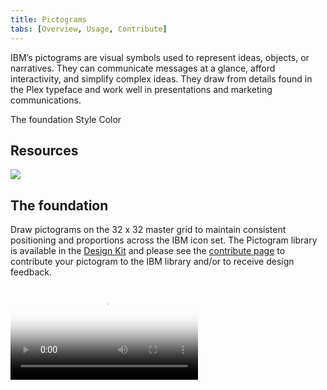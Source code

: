 ```yaml
---
title: Pictograms
tabs: [Overview, Usage, Contribute]
---
```




<PageDescription>

  IBM’s pictograms are visual symbols used to represent ideas, objects, or
  narratives. They can communicate messages at a glance, afford interactivity,
  and simplify complex ideas. They draw from details found in the Plex typeface
  and work well in presentations and marketing communications.
</PageDescription>



<AnchorLinks>
  <AnchorLink>The foundation</AnchorLink> 
  <AnchorLink>Style</AnchorLink>  
  <AnchorLink>Color</AnchorLink>  
</AnchorLinks>

## Resources

<Column colMd={4} colLg={4} noGutterSm>
    <ResourceCard
      subTitle="Setup the IBM Design kit"
      aspectRatio="2:1"
      href="https://ibm.com/standards/web/design-kit"
      >

![](/images/SketchIcon.svg)

  </ResourceCard>
</Column>


## The foundation

Draw pictograms on the 32 x 32 master grid to maintain consistent positioning and proportions across the IBM icon set. The Pictogram library is available in the [Design Kit](https://www.ibm.com/standards/web/design-kit/) and please see the [contribute page](https://www.ibm.com/design/language/elements/icons/contribute/) to contribute your pictogram to the IBM library and/or to receive design feedback.

<Video poster="/images/00_Foundation_1.svg" src="/videos/Pictograms_video_v2.mp4"/>

### Base grid

IBM pictograms are drawn on a 32px x 32px base grid. Use the the grid lines as your basic guideline to snap the stroked line-work of your design elements. We recommend making adjustments along the way to make sure to have the right amount of details that work at every size.

![Base grid](/images/32x32-base-grid-comp.svg)

<Row>
<Column colMd={4} colLg={4}>
<DoDontExample type="do" caption="Do align center point of stroke to fall on the line of the grid.">

![](images/01_Grid_2_do.svg)

</DoDontExample>
</Column>
<Column colMd={4} colLg={4}>
<DoDontExample type="dont" caption="Don’t place strokes and points in space between grid lines unless necessary.">

![](images/01_Grid_3_dont.svg)

</DoDontExample>
</Column> 
</Row> 

### Padding 

The grid contains 1px padding. This ensures pictograms will retain their desired appearance when exported. Only extend artwork into the padding for additional visual weight when necessary.

<Row>
<Column colLg={12}> 

![](/images/02_Padding_1_base_grid.svg)

</Column>
</Row>

<Row>
<Column colMd={4} colLg={4}>
<DoDontExample type="do" caption="Do treat padding as a safe zone for overflowing strokes.">

![](images/02_Padding_2_do.svg)

</DoDontExample>
</Column>
<Column colMd={4} colLg={4}>
<DoDontExample type="dont" caption="Don’t place design elements on the outer edges of the safe zone.">

![D](images/02_Padding_3_dont.svg)

</DoDontExample>
</Column> 
</Row> 

## Style

The stylistic conventions of IBM’s pictograms deliver meaningful metaphor through simple line art. Each symbol is intentionally designed to harmoniously pair with [IBM Plex™](https://www.ibm.com/plex/). The juxtaposition of smooth curves and sharp angles is central to IBM Design.

<Row>
<Column colMd={6} colLg={6}>

![](images/03_Style_1.svg)

<Caption>
Rounded exteriors with 90&deg; interiors
</Caption>
</Column>
<Column colMd={6} colLg={6}>

![](images/03_Style_2.svg)

</Column>  
</Row>
<Row>
<Column colMd={6} colLg={6}>

![](images/03_Style_3.svg)

<Caption>
Slab characteristics and square terminals
</Caption>
</Column>
<Column colMd={6} colLg={6}>

![](images/03_Style_4.svg)

</Column>  
</Row>
<Row>
<Column colMd={6} colLg={6}>

![](images/03_Style_5.svg)

<Caption>
Distinctive points on tips
</Caption>
</Column>
<Column colMd={6} colLg={6}>

![](images/03_Style_6.svg)

</Column>  
</Row>
<Row>
<Column colMd={6} colLg={6}>

![](images/03_Style_7.svg)

<Caption>
Rounded caps for obvious metaphors and objects 
</Caption>
</Column>
<Column colMd={6} colLg={6}>

![](images/03_Style_8.svg)

</Column>  
</Row>

### Strokes

One pictogram should not look heavier or lighter than other pictograms of the same size. Maintain the same visual weight by using a 0.72px stroke when designing all pictograms.

<Row>
<Column colLg={12}>

![Stroke example](images/04_Strokes_1.svg)

</Column> 
</Row>

<Row>
<Column colMd={4} colLg={4}>
<DoDontExample type="do" caption="Do use 0.72px for all stroke weights.">

![](images/04_Strokes_2_do.svg)

</DoDontExample>
</Column>
<Column colMd={4} colLg={4}>
<DoDontExample type="dont" caption="Don't use inconsistent stroke weights">

![](images/04_Strokes_3_dont.svg)

</DoDontExample>
</Column> 
</Row> 

### Perspective 
IBM Design pictograms are designed and ready to use. Never distort pictograms and be sure to avoid dimensional representations. Use more objective vantage points that are straight-on or profile views.
<Row>
<Column colMd={4} colLg={4}>
<DoDontExample type="do" caption="Do depict objects straight on.">

![](images/05_Perspective_1_do.svg)

</DoDontExample>
</Column>
<Column colMd={4} colLg={4}>
<DoDontExample type="dont" caption="Don't create pictograms with perspective.">

![](images/05_Perspective_2_dont.svg)

</DoDontExample>
</Column> 
</Row> 

### Corners

Use a consistent corner radius of 2px for round shapes. The 2px radius can be increased by a multiple of two when necessary to make the pictogram’s metaphor clear. Use an additional radius to make the metaphor reflect the real form of the object.

<Row>
<Column colLg={12}>

![Examples of corners in pictograms](images/06_Corners_1.svg)

</Column>
</Row>

<Row>
<Column colMd={4} colLg={4}>
<DoDontExample type="do" caption="Do always use rounded corners as a default stroke style.">

![](images/06_Corners_2_do.svg)

</DoDontExample>
</Column>
<Column colMd={4} colLg={4}>
<DoDontExample type="dont" caption="Don't use sharp exterior corners unless a metaphor depends on it.">

![](images/06_Corners_3_dont.svg)

</DoDontExample>
</Column> 
</Row> 

<Row>
<Column colMd={4} colLg={4}>
<DoDontExample type="do" caption="Do square the tips of arrows.">

![](images/06_Corners_4_do.svg)

</DoDontExample>
</Column>
<Column colMd={4} colLg={4}>
<DoDontExample type="dont" caption="Don't use rounded arrow tips.">

![](images/06_Corners_5_dont.svg)

</DoDontExample>
</Column> 
</Row> 

### Angles

Use 45° angles for even anti-aliasing whenever that angle is logical or use increments of 15° for all other angles. You can create harmony across the pictogram set by making angles sit on the same increments.

<Row>
<Column colLg={12}>

![Angles example](images/07_Angles_1.svg)

</Column>
</Row>

<Row>
<Column colLg={12}>

![Angles example](images/07_Angles_2.svg)

</Column>
</Row>

<Row>
<Column colMd={4} colLg={4}>
<DoDontExample type="do" caption="Do use multiple of 15° or an angle that best represents the metaphor when necessary.">

![](images/07_Angles_3_do.svg)

</DoDontExample>
</Column>
<Column colMd={4} colLg={4}>
<DoDontExample type="dont" caption="Don't use 45° angles exclusively for all icons. It won't work.">

![](images/07_Angles_4_dont.svg)

</DoDontExample>
</Column> 
</Row> 

### Details 

Pictograms are more illustrative than UI icons but should not be overly detailed. Communicate your ideas with only the most essential elements. Avoid using perspective and unnecessary visual metaphors.

<Row>
<Column colMd={4} colLg={4}>
<DoDontExample type="do" caption="Do use thoughtful metaphors. Create depth through flat layers and essential details.">

![](images/08_Details_1_do.svg)

</DoDontExample>
</Column>
</Row>

<Row>
<Column colMd={4} colLg={4}>
<DoDontExample type="dont" caption="Don't use cliches or perspective views. Small details will not scale down well.">

![](images/08_Details_2_dont.svg)

</DoDontExample>
</Column>
<Column colMd={4} colLg={4}>
<DoDontExample type="dont" caption="Don't combine pictograms or elements unless contributing a new pictogram">

![](images/08_Details_3_dont.svg)

</DoDontExample>
</Column> 
</Row> 
<Row>
<Column colMd={4} colLg={4}>
<DoDontExample type="dont" caption="Don't duplicate or manipulate artwork to create effects.">

![](images/08_Details_4_dont.svg)

</DoDontExample>
</Column>
<Column colMd={4} colLg={4}>
<DoDontExample type="dont" caption="Don't scale other pictograms to combine or use different stroke weights">

![](images/08_Details_5_dont.svg)

</DoDontExample>
</Column>
</Row>

## Color

Pictograms are illustrative and can be used at larger scales, therefore a wider variety of visual styles are acceptable. They are by default a solid, monochromatic color but may be treated in four distinct styles: black or white, monochromatic color, tinted or shaded color, and gradient. Regardless of style, pictograms need to pass the same color contrast ratio as typography (4.5:1). For more information on color, see [IBM Design Color Usage](https://www.ibm.com/design/language/elements/color/).

<Row>
<Column colLg={12}>

![](images/09_Color_1.svg)

<Caption>
The grid system and guidance allows for diverse solutions.
</Caption>  
</Column>
</Row>

<Row>
<Column colLg={12}>

![](images/09_Color_2.svg)

<Caption>
Pictograms can be treated in four distinct styles.
</Caption> 
</Column>
</Row>
<Row>

<Column colLg={12}>

![](images/09_Color_3.svg)

<Caption>
Use background color values of 70-100 to achieve luminosity.
</Caption> 
</Column>
</Row>

<Column colMd={4} colLg={4} noGutterSm>
    <ResourceCard
      subTitle="Color"
      aspectRatio="2:1"
      href="https://www.ibm.com/design/language/elements/color/"
      >
      <Bee32 />
  </ResourceCard>
</Column>

### Backgrounds

Pictograms on backgrounds must always pass color contrast requirements. When pairing pictograms with backgrounds, follow color family rules to ensure that the pictogram does not clash with or blend into the background. Dark background colors should range between values 70-100 while light backgrounds should not exceed values 10-20.

<Row>
<Column colLg={12}>

![](/images/10_Backgrounds_1.svg)

</Column>
</Row>

<Row>
<Column colMd={4} colLg={4}>
<DoDontExample type="do" caption="Do follow the 5-step color rule and only match tones from the same color family or use grayscale backgrounds.">

![](/images/10_Backgrounds_2_do.svg)

</DoDontExample>
</Column>
<Column colMd={4} colLg={4}>
<DoDontExample type="do" caption="Do follow gradient rules when placing them on backgrounds.">

![](/images/10_Backgrounds_3_do.svg)

</DoDontExample>
</Column> 
</Row> 

<Row>
<Column colMd={4} colLg={4}>
<DoDontExample type="dont" caption="Don’t place dark tones on dark backgrounds.">

![](/images/10_Backgrounds_4_dont.svg)

</DoDontExample>
</Column>
<Column colMd={4} colLg={4}>
<DoDontExample type="dont" caption="Don’t place light tones on light backgrounds.">

![](/images/10_Backgrounds_5_dont.svg)

</DoDontExample>
</Column> 
</Row> 

<Row>
<Column colMd={4} colLg={4}>
<DoDontExample type="dont" caption="Don’t use gradient picto’s on backgrounds that are not 70 and above or 20 and below.">

![](/images/10_Backgrounds_6_dont.svg)

</DoDontExample>
</Column>
<Column colMd={4} colLg={4}>
<DoDontExample type="dont" caption="Don’t place gradient picto’s on gradient backgrounds.">

![](/images/10_Backgrounds_7_dont.svg)

</DoDontExample>
</Column> 
</Row> 

### Gradients

Use combinations within any of the acceptable 2–Color families when blending gradients. Values between 30 and 60 are used to create vibrant gradients that work well against both dark and light backgrounds. For more contrast or subtlety, blend between darker or lighter colors. Do not blend between colors that are more than two steps away from each other. For more information on color, see the gradient sections on IBM Design Color Usage.

<Row>
<Column colLg={12}>

![](/images/gradients-main.gif)

</Column>
</Row>
<Row>
<Column colLg={12}>

![](/images/11_Gradients_1.svg)

</Column>
</Row>
<Row>
<Column colLg={12}>

![](/images/11_Gradients_2.svg)

</Column>
</Row>

<Row>
<Column colMd={4} colLg={4}>
<DoDontExample type="do" caption="Do follow color gradient usage and only use accepted gradient color families.">

![](images/11_Gradients_3_do.svg)

</DoDontExample>
</Column>
<Column colMd={4} colLg={4}>
<DoDontExample type="do" caption="Do use 45 degree angle when applying gradients.">

![](images/11_Gradients_4_do.svg)

</DoDontExample>
</Column> 
</Row> 

<Row>
<Column colMd={4} colLg={4}>
<DoDontExample type="dont" caption="Don’t mix colors that are outside of the accepted 2-Color Families.">

![](images/11_Gradients_5_dont.svg)

</DoDontExample>
</Column>
<Column colMd={4} colLg={4}>
<DoDontExample type="dont" caption="Don’t blend between colors that are more than 2 steps away, i.e. Blue 60 to Teal 20.">

![](images/11_Gradients_6_dont.svg)

</DoDontExample>
</Column> 
<Column colMd={4} colLg={4}>
<DoDontExample type="dont" caption="Don’t create gradients with more than two colors.">

![](images/11_Gradients_7_dont.svg)

</DoDontExample>
</Column> 
</Row> 

<Row>
<Column colMd={4} colLg={4}>
<DoDontExample type="dont" caption="Don’t use radial gradients.">

![](images/11_Gradients_8_dont.svg)

</DoDontExample>
</Column> 
<Column colMd={4} colLg={4}>
<DoDontExample type="dont" caption="Don’t add glow effects to pictograms">

![](images/11_Gradients_9_dont.svg)

</DoDontExample>
</Column> 
</Row>
<Row>
<Column colMd={4} colLg={4} noGutterSm>
    <ResourceCard
      subTitle="Color: Gradients"
      aspectRatio="2:1"
      href="https://www.ibm.com/design/language/elements/color/#gradients"
      >
      <Bee32 />
  </ResourceCard>
</Column>
</Row>

### Tints and Shades

Adding color by tinting or shading your pictograms can give a deeper feeling of expression and tonality. One to three-color families can be used when coloring pictograms, though single-color families are recommended. On light backgrounds (white or value 10) use tints 1 to 2 steps up from the background color to fill in pictograms. On dark backgrounds (black or value 100) use shades 1 to 2 steps down from the background color. Be sure to follow color contrast rules for pictogram strokes so the original metaphor can communicate properly.

<Row>
<Column colLg={12}>

![](/images/12_TintsShades_1.svg)

</Column>
</Row>
<Row>
<Column colLg={12}>

![](/images/12_TintsShades_2.svg)

</Column>
</Row>

<Row>
<Column colMd={4} colLg={4}>
<DoDontExample type="do" caption="Do follow the 5 step rule when using 1, 2, or 3-color families to color and shade pictograms.">

![](images/12_TintsShades_3_do.svg)

</DoDontExample>
</Column> 
</Row>

<Row>
<Column colMd={4} colLg={4}>
<DoDontExample type="dont" caption="Don’t use tones that are not accessible  or alert colors.">

![](images/12_TintsShades_4_dont.svg)

</DoDontExample>
</Column> 
<Column colMd={4} colLg={4}>
<DoDontExample type="dont" caption="Don’t use colors outside approved color families or tones outside the 5 step rule.">

![](images/12_TintsShades_5_dont.svg)

</DoDontExample>
</Column> 
<Column colMd={4} colLg={4}>
<DoDontExample type="dont" caption="Don’t use more than 3-color families when shading pictograms.">

![](images/12_TintsShades_6_dont.svg)

</DoDontExample>
</Column> 
</Row>

<Row>
<Column colMd={4} colLg={4}>
<DoDontExample type="dont" caption="Don’t shade or mix colors outside the accepted color families.">

![](images/12_TintsShades_7_dont.svg)

</DoDontExample>
</Column> 
<Column colMd={4} colLg={4}>
<DoDontExample type="dont" caption="Don’t resort to realism when coloring and shading pictograms.">

![](images/12_TintsShades_8_dont.svg)

</DoDontExample>
</Column>   
</Row>

<Row>
<Column colMd={4} colLg={4} noGutterSm>
  <ResourceCard
      subTitle="Color: Families"
      aspectRatio="2:1"
      href="https://www.ibm.com/design/language/elements/color/#color-families"
      >
      <Bee32 />
  </ResourceCard>
</Column>   
</Row>